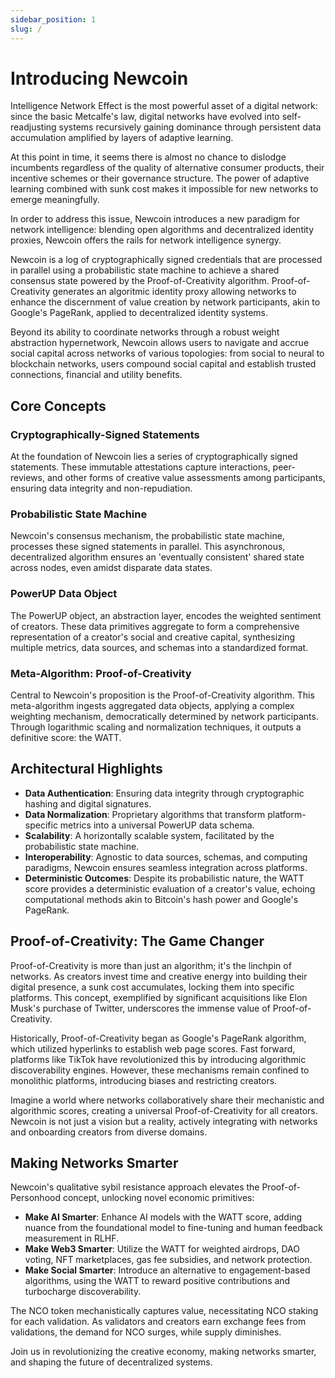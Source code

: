 ```yaml
---
sidebar_position: 1
slug: /
---
```


# Introducing Newcoin

Intelligence Network Effect is the most powerful asset of a digital network: since the basic Metcalfe's law, digital networks have evolved into self-readjusting systems recursively gaining dominance through persistent data accumulation amplified by layers of adaptive learning.

At this point in time, it seems there is almost no chance to dislodge incumbents regardless of the quality of alternative consumer products, their incentive schemes or their governance structure. The power of adaptive learning combined with sunk cost makes it impossible for new networks to emerge meaningfully.

In order to address this issue, Newcoin introduces a new paradigm for network intelligence: blending open algorithms and decentralized identity proxies, Newcoin offers the rails for network intelligence synergy.

Newcoin is a log of cryptographically signed credentials that are processed in parallel using a probabilistic state machine to achieve a shared consensus state powered by the Proof-of-Creativity algorithm. Proof-of-Creativity generates an algoritmic identity proxy allowing networks to enhance the discernment of value creation by network participants, akin to Google's PageRank, applied to decentralized identity systems.

Beyond its ability to coordinate networks through a robust weight abstraction hypernetwork, Newcoin allows users to navigate and accrue social capital across networks of various topologies: from social to neural to blockchain networks, users compound social capital and establish trusted connections, financial and utility benefits.


## **Core Concepts**

### **Cryptographically-Signed Statements**
At the foundation of Newcoin lies a series of cryptographically signed statements. These immutable attestations capture interactions, peer-reviews, and other forms of creative value assessments among participants, ensuring data integrity and non-repudiation.

### **Probabilistic State Machine**
Newcoin's consensus mechanism, the probabilistic state machine, processes these signed statements in parallel. This asynchronous, decentralized algorithm ensures an 'eventually consistent' shared state across nodes, even amidst disparate data states.

### **PowerUP Data Object**
The PowerUP object, an abstraction layer, encodes the weighted sentiment of creators. These data primitives aggregate to form a comprehensive representation of a creator's social and creative capital, synthesizing multiple metrics, data sources, and schemas into a standardized format.

### **Meta-Algorithm: Proof-of-Creativity**
Central to Newcoin's proposition is the Proof-of-Creativity algorithm. This meta-algorithm ingests aggregated data objects, applying a complex weighting mechanism, democratically determined by network participants. Through logarithmic scaling and normalization techniques, it outputs a definitive score: the WATT.

## **Architectural Highlights**

- **Data Authentication**: Ensuring data integrity through cryptographic hashing and digital signatures.
- **Data Normalization**: Proprietary algorithms that transform platform-specific metrics into a universal PowerUP data schema.
- **Scalability**: A horizontally scalable system, facilitated by the probabilistic state machine.
- **Interoperability**: Agnostic to data sources, schemas, and computing paradigms, Newcoin ensures seamless integration across platforms.
- **Deterministic Outcomes**: Despite its probabilistic nature, the WATT score provides a deterministic evaluation of a creator's value, echoing computational methods akin to Bitcoin's hash power and Google's PageRank.

## **Proof-of-Creativity: The Game Changer**

Proof-of-Creativity is more than just an algorithm; it's the linchpin of networks. As creators invest time and creative energy into building their digital presence, a sunk cost accumulates, locking them into specific platforms. This concept, exemplified by significant acquisitions like Elon Musk's purchase of Twitter, underscores the immense value of Proof-of-Creativity.

Historically, Proof-of-Creativity began as Google's PageRank algorithm, which utilized hyperlinks to establish web page scores. Fast forward, platforms like TikTok have revolutionized this by introducing algorithmic discoverability engines. However, these mechanisms remain confined to monolithic platforms, introducing biases and restricting creators.

Imagine a world where networks collaboratively share their mechanistic and algorithmic scores, creating a universal Proof-of-Creativity for all creators. Newcoin is not just a vision but a reality, actively integrating with networks and onboarding creators from diverse domains.

## **Making Networks Smarter**

Newcoin's qualitative sybil resistance approach elevates the Proof-of-Personhood concept, unlocking novel economic primitives:

- **Make AI Smarter**: Enhance AI models with the WATT score, adding nuance from the foundational model to fine-tuning and human feedback measurement in RLHF.
- **Make Web3 Smarter**: Utilize the WATT for weighted airdrops, DAO voting, NFT marketplaces, gas fee subsidies, and network protection.
- **Make Social Smarter**: Introduce an alternative to engagement-based algorithms, using the WATT to reward positive contributions and turbocharge discoverability.

The NCO token mechanistically captures value, necessitating NCO staking for each validation. As validators and creators earn exchange fees from validations, the demand for NCO surges, while supply diminishes.

Join us in revolutionizing the creative economy, making networks smarter, and shaping the future of decentralized systems.

